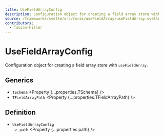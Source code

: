 ```yaml
---
title: UseFieldArrayConfig
description: Configuration object for creating a field array store with useFieldArray.
source: /frameworks/svelte/src/runes/useFieldArray/useFieldArray.svelte.ts
contributors:
  - fabian-hiller
---
```



# UseFieldArrayConfig

Configuration object for creating a field array store with <Link href="../useFieldArray/">`useFieldArray`</Link>.

## Generics

- `TSchema` <Property {...properties.TSchema} />
- `TFieldArrayPath` <Property {...properties.TFieldArrayPath} />

## Definition

- `UseFieldArrayConfig`
  - `path` <Property {...properties.path} />
